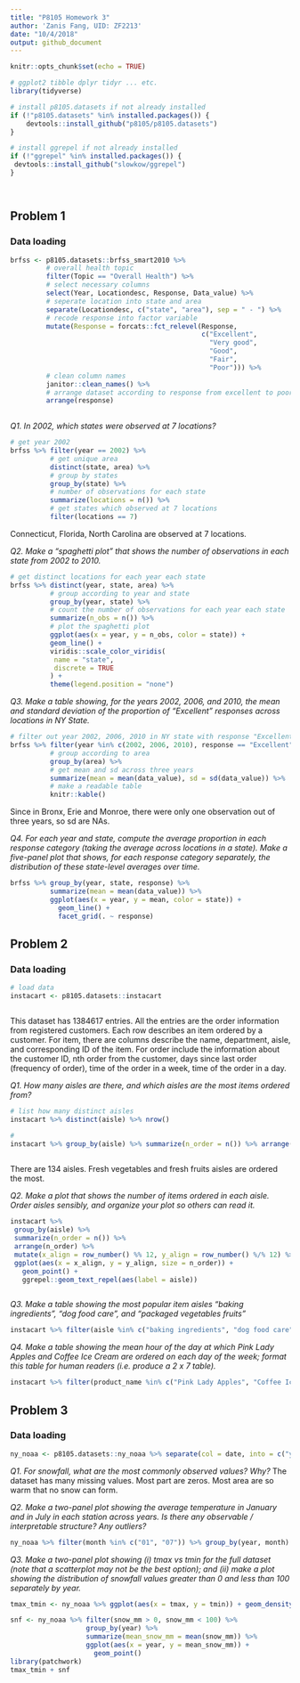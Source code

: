 ```yaml
---
title: "P8105 Homework 3"
author: 'Zanis Fang, UID: ZF2213'
date: "10/4/2018"
output: github_document
---
```


```r
knitr::opts_chunk$set(echo = TRUE)

# ggplot2 tibble dplyr tidyr ... etc.
library(tidyverse)

# install p8105.datasets if not already installed
if (!"p8105.datasets" %in% installed.packages()) {
	devtools::install_github("p8105/p8105.datasets")
}

# install ggrepel if not already installed
if (!"ggrepel" %in% installed.packages()) {
 devtools::install_github("slowkow/ggrepel")
}




```

## Problem 1

### Data loading

```r
brfss <- p8105.datasets::brfss_smart2010 %>%
         # overall health topic
         filter(Topic == "Overall Health") %>% 
         # select necessary columns
         select(Year, Locationdesc, Response, Data_value) %>% 
         # seperate location into state and area
         separate(Locationdesc, c("state", "area"), sep = " - ") %>% 
         # recode response into factor variable
         mutate(Response = forcats::fct_relevel(Response,
                                                c("Excellent",
                                                  "Very good",
                                                  "Good",
                                                  "Fair",
                                                  "Poor"))) %>%
         # clean column names
         janitor::clean_names() %>% 
         # arrange dataset according to response from excellent to poor
         arrange(response)
 
```

*Q1. In 2002, which states were observed at 7 locations?*

```r
# get year 2002
brfss %>% filter(year == 2002) %>%
          # get unique area
          distinct(state, area) %>%
          # group by states
          group_by(state) %>%
          # number of observations for each state
          summarize(locations = n()) %>%
          # get states which observed at 7 locations
          filter(locations == 7)
```

Connecticut, Florida, North Carolina are observed at 7 locations.


*Q2. Make a “spaghetti plot” that shows the number of observations in each state from 2002 to 2010.*

```r
# get distinct locations for each year each state
brfss %>% distinct(year, state, area) %>%
          # group according to year and state
          group_by(year, state) %>% 
          # count the number of observations for each year each state
          summarize(n_obs = n()) %>%
          # plot the spaghetti plot
          ggplot(aes(x = year, y = n_obs, color = state)) +
          geom_line() +
          viridis::scale_color_viridis(
           name = "state",
           discrete = TRUE
          ) +
          theme(legend.position = "none")
```

*Q3. Make a table showing, for the years 2002, 2006, and 2010, the mean and standard deviation of the proportion of “Excellent” responses across locations in NY State.*

```r
# filter out year 2002, 2006, 2010 in NY state with response "Excellent"
brfss %>% filter(year %in% c(2002, 2006, 2010), response == "Excellent", state == "NY") %>% 
          # group according to area
          group_by(area) %>% 
          # get mean and sd across three years
          summarize(mean = mean(data_value), sd = sd(data_value)) %>% 
          # make a readable table
          knitr::kable()
```

Since in Bronx, Erie and Monroe, there were only one observation out of three years, so sd are NAs.

*Q4. For each year and state, compute the average proportion in each response category (taking the average across locations in a state). Make a five-panel plot that shows, for each response category separately, the distribution of these state-level averages over time.*

```r
brfss %>% group_by(year, state, response) %>% 
          summarize(mean = mean(data_value)) %>% 
          ggplot(aes(x = year, y = mean, color = state)) + 
            geom_line() +
            facet_grid(. ~ response)
```


## Problem 2

### Data loading

```r
# load data
instacart <- p8105.datasets::instacart



```

This dataset has 1384617 entries. All the entries are the order information from registered customers. Each row describes an item ordered by a customer. For item, there are columns describe the name, department, aisle, and corresponding ID of the item. For order include the information about the customer ID, nth order from the customer, days since last order (frequency of order), time of the order in a week, time of the order in a day.

*Q1. How many aisles are there, and which aisles are the most items ordered from?*

```r
# list how many distinct aisles
instacart %>% distinct(aisle) %>% nrow()

# 
instacart %>% group_by(aisle) %>% summarize(n_order = n()) %>% arrange(desc(n_order))
 


```

There are 134 aisles. Fresh vegetables and fresh fruits aisles are ordered the most.

*Q2. Make a plot that shows the number of items ordered in each aisle. Order aisles sensibly, and organize your plot so others can read it.*

```r
instacart %>%
 group_by(aisle) %>%
 summarize(n_order = n()) %>% 
 arrange(n_order) %>% 
 mutate(x_align = row_number() %% 12, y_align = row_number() %/% 12) %>%
 ggplot(aes(x = x_align, y = y_align, size = n_order)) +
   geom_point() +
   ggrepel::geom_text_repel(aes(label = aisle))



```


*Q3. Make a table showing the most popular item aisles “baking ingredients”, “dog food care”, and “packaged vegetables fruits”*

```r
instacart %>% filter(aisle %in% c("baking ingredients", "dog food care", "packaged vegetables fruits")) %>% group_by(aisle, product_name) %>% summarize(n_order = n()) %>% group_by(aisle) %>% filter(n_order == max(n_order)) %>% knitr::kable()

```

*Q4. Make a table showing the mean hour of the day at which Pink Lady Apples and Coffee Ice Cream are ordered on each day of the week; format this table for human readers (i.e. produce a 2 x 7 table).*

```r
instacart %>% filter(product_name %in% c("Pink Lady Apples", "Coffee Ice Cream")) %>% group_by(product_name, order_dow) %>% summarize(mean_hour = mean(order_hour_of_day)) %>% spread(key = order_dow, value = mean_hour) %>% knitr::kable()


```



## Problem 3

### Data loading

```r
ny_noaa <- p8105.datasets::ny_noaa %>% separate(col = date, into = c("year", "month", "day"), sep = "-") %>% rename(prcp_01mm = prcp, snow_mm = snow, snwd_mm = snwd) %>% mutate(tmax = as.integer(tmax), tmin = as.integer(tmin))

```

*Q1. For snowfall, what are the most commonly observed values? Why?*
The dataset has many missing values. Most part are zeros. Most area are so warm that no snow can form.

*Q2. Make a two-panel plot showing the average temperature in January and in July in each station across years. Is there any observable / interpretable structure? Any outliers?*

```r
ny_noaa %>% filter(month %in% c("01", "07")) %>% group_by(year, month) %>% summarize(mean_temp = mean(tmax, na.rm = TRUE)) %>% ggplot(aes(y = mean_temp, x = year)) + geom_point() + facet_grid(. ~ month)

```

*Q3. Make a two-panel plot showing (i) tmax vs tmin for the full dataset (note that a scatterplot may not be the best option); and (ii) make a plot showing the distribution of snowfall values greater than 0 and less than 100 separately by year.*

```r
tmax_tmin <- ny_noaa %>% ggplot(aes(x = tmax, y = tmin)) + geom_density_2d()

snf <- ny_noaa %>% filter(snow_mm > 0, snow_mm < 100) %>% 
                   group_by(year) %>% 
                   summarize(mean_snow_mm = mean(snow_mm)) %>% 
                   ggplot(aes(x = year, y = mean_snow_mm)) +
                     geom_point()
library(patchwork)
tmax_tmin + snf

```


